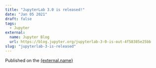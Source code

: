 ```yaml
---
title: "JupyterLab 3.0 is released!"
date: "Jan 05 2021"
draft: false
tags:
  - Jupyter
external:
  name: Jupyter Blog
  url: https://blog.jupyter.org/jupyterlab-3-0-is-out-4f58385e25bb
slug: "jupyterlab-3-is-released"
---
```



Published on the <a href={external.url} target="_blank" rel="noopener noreferrer">{external.name}</a>
